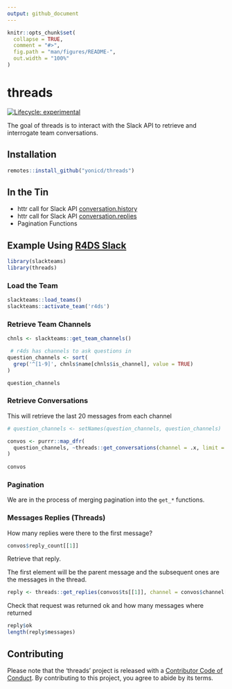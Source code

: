 ```yaml
---
output: github_document
---
```


<!-- README.md is generated from README.Rmd. Please edit that file -->

```r
knitr::opts_chunk$set(
  collapse = TRUE,
  comment = "#>",
  fig.path = "man/figures/README-",
  out.width = "100%"
)
```

# threads

<!-- badges: start -->
[![Lifecycle: experimental](https://img.shields.io/badge/lifecycle-experimental-orange.svg)](https://www.tidyverse.org/lifecycle/#experimental)
<!-- badges: end -->

The goal of threads is to interact with the Slack API to retrieve and interrogate team conversations.

## Installation

``` r
remotes::install_github("yonicd/threads")
```

## In the Tin

  - httr call for Slack API [conversation.history](https://api.slack.com/methods/conversations.history)
  - httr call for Slack API [conversation.replies](https://api.slack.com/methods/conversations.replies)
  - Pagination Functions

## Example Using [R4DS Slack](https://www.rfordatasci.com/)

```r
library(slackteams)
library(threads)

```
 
### Load the Team 
```r
slackteams::load_teams()
slackteams::activate_team('r4ds')

```
 
### Retrieve Team Channels 
 
```r
chnls <- slackteams::get_team_channels()

 # r4ds has channels to ask questions in
question_channels <- sort(
  grep('^[1-9]', chnls$name[chnls$is_channel], value = TRUE)
)

question_channels
```
 
### Retrieve Conversations 

This will retrieve the last 20 messages from each channel

```r

# question_channels <- setNames(question_channels, question_channels)

convos <- purrr::map_dfr(
  question_channels, ~threads::get_conversations(channel = .x, limit = 20)
) 
  
convos
```
 
### Pagination 
 
We are in the process of merging pagination into the `get_*` functions. 

### Messages Replies (Threads)

How many replies were there to the first message?

```r
convos$reply_count[[1]]
```

Retrieve that reply.

The first element will be the parent message and the subsequent ones are the messages in the thread.

```r
reply <- threads::get_replies(convos$ts[[1]], channel = convos$channel[[1]])
```
 
Check that request was returned ok and how many messages where returned
 
```r
reply$ok
length(reply$messages)
```

## Contributing

Please note that the 'threads' project is released with a
[Contributor Code of Conduct](CODE_OF_CONDUCT.md).
By contributing to this project, you agree to abide by its terms.
